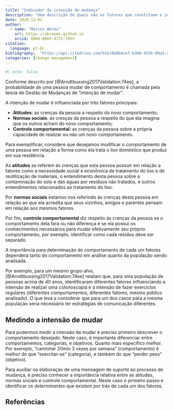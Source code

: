 ```yaml
---
title: "Indicador da intenção de mudança"
description: "Uma descrição de quais são os fatores que constituem o indicador de intenção de mudança."
date: 2020-12-01
author: 
  - name: "Marcos Abreu"
    url: https://abreums.github.io
    orcid: 0000-0003-4772-7955
citation:
  language: pt-br
bibliography:  "https://api.citedrive.com/bib/0b0bdcef-b398-415b-89a3-afdc79e74a08/references.bib?x=eyJpZCI6ICIwYjBiZGNlZi1iMzk4LTQxNWItODlhMy1hZmRjNzllNzRhMDgiLCAidXNlciI6ICI4MjAiLCAic2lnbmF0dXJlIjogIjQ5Y2U1NDlkOTgzYjhlNGNjYTc5ZjZiY2YwOGVkNzBjMDcwMjlhMzhiMmM2NDlhNjNiMDEwZmI1M2E5Y2MzOTEifQ==/bibliography.bib"
categories: [change management]
---
```


```r
#| echo: false
```

Conforme descrito por [@Arndtbussing2017Validation:74ee], a probabilidade de uma pessoa mudar de comportamento é chamada pela teoria de Gestão de Mudanças de "intenção de mudar".

A intenção de mudar é influenciada por três fatores principais:

-   **Atitudes**: as crenças da pessoa a respeito do novo comportamento;
-   **Normas sociais**: as cresças da pessoa a respeito do que ela imagina que os outros acham do novo comportamento;
-   **Controle comportamental**: as crenças da pessoa sobre a própria capacidade de realizar ou não um novo comportamento.

Para exemplificar, considere que desejamos modificar o comportamento de uma pessoa em relação a forma como ela trata o lixo doméstico que produz em sua residência.

As **atitudes** se referem às crenças que esta pessoa possuir em relação a fatores como a necessidade social e econômica de tratamento do lixo e de reutilização de materiais, o entendimento desta pessoa sobre a contaminação do solo e das águas por resíduos não tratados, e outros entendimentos relacionados ao tratamento do lixo.

Por **normas sociais** estamos nos referindo às crenças desta pessoa em relação ao que ela acredita que seus vizinhos, amigos e parentes pensam em relação aos mesmos fatores.

Por fim, **controle comportamental** diz respeito às crenças da pessoa se o comportamento dela fará ou não diferença e se ela possui os conhecimentos necessários para mudar efetivamente seu próprio comportamento, por exemplo, identificar como cada resíduo deve ser separado.

A importância para determinação do comportamento de cada um fatores dependerá tanto do comportamento em análise quanto da população sendo analisada.

Por exemplo, para um mesmo grupo alvo, [@Arndtbussing2017Validation:74ee] relatam que, para uma população de pessoas acima de 40 anos, identificaram diferentes fatores influenciando a intensão de realizar uma colonoscopia e a intensão de fazer exercícios regulares (diferentes comportamentos, diferentes fatores, mesmo público analisado). O que leva a considerar que para um dos casos para a mesma população seria necessário ter estratégias de comunicação diferentes.

## Medindo a intensão de mudar

Para podermos medir a intensão de mudar é preciso primeiro descrever o comportamento desejado. Neste caso, é importante diferenciar entre comportamentos, categorias, e objetivos. Quanto mais específico melhor. Por exemplo, "caminhar 20min 3 vezes por semana" (comportamento) é melhor do que "exercitar-se" (categoria), e também do que "perder peso" (objetivo).

Para auxiliar na elaboração de uma mensagem de suporte ao processo de mudança, é preciso conhecer a importância relativa entre as atitudes, normas sociais e controle comportamental. Neste caso o primeiro passo é identificar os *determinantes* que existem por trás de cada um dos fatores.

## Referências

::: {#refs}
:::
